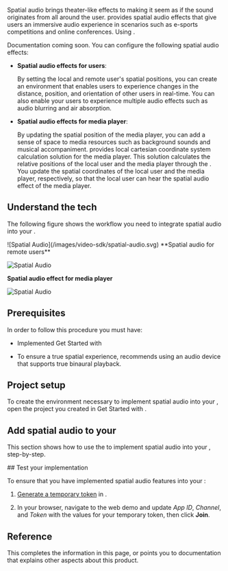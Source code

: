 
Spatial audio brings theater-like effects to <Vpd k="NAME" /> making it seem as if the sound originates from all around the user. <Vpd k="SDK" /> provides spatial audio effects that give users an immersive audio experience in scenarios such as e-sports competitions and online conferences. Using <Vpd k="SDK" />.

<PlatformWrapper notAllowed="macos">
<PlatformWrapper notAllowed="ios">
<PlatformWrapper notAllowed="android">
<PlatformWrapper notAllowed="electron">
<PlatformWrapper notAllowed="unity">
<PlatformWrapper notAllowed="windows">
Documentation coming soon.
</PlatformWrapper>
</PlatformWrapper>
</PlatformWrapper>
</PlatformWrapper>
</PlatformWrapper>
</PlatformWrapper>
<PlatformWrapper notAllowed="web">
<PlatformWrapper notAllowed="flutter">
<PlatformWrapper notAllowed="react-native">
You can configure the following spatial audio effects:

* **Spatial audio effects for users**:

    By setting the local and remote user's spatial positions, you can create an environment that enables users to experience changes in the distance, position, and orientation of other users in real-time. You can also enable your users to experience multiple audio effects such as audio blurring and air absorption.

* **Spatial audio effects for media player**:

    By updating the spatial position of the media player, you can add a sense of space to media resources such as background sounds and musical accompaniment. <Vg k="COMPANY" /> provides local cartesian coordinate system calculation solution for the media player. This solution calculates the relative positions of the local user and the media player through the <Vpd k="SDK" />. You update the spatial coordinates of the local user and the media player, respectively, so that the local user can hear the spatial audio effect of the media player.


## Understand the tech

The following figure shows the workflow you need to integrate spatial audio into your <Vpl k="CLIENT" />.

<PlatformWrapper notAllowed="web">
![Spatial Audio](/images/video-sdk/spatial-audio.svg)
</PlatformWrapper>

<PlatformWrapper platform="web">
**Spatial audio for remote users**

![Spatial Audio](/images/video-sdk/spatial-audio-web.svg)

**Spatial audio effect for media player**

![Spatial Audio](/images/video-sdk/spatial-audio-web-mediaplayer.svg)
</PlatformWrapper>

## Prerequisites

In order to follow this procedure you must have:

* Implemented <Link to="../get-started/get-started-sdk">Get Started with <Vpd k="NAME"/></Link>
<Prerequisites />

* To ensure a true spatial experience, <Vg k="COMPANY" /> recommends using an audio device that supports true binaural playback.


## Project setup

To create the environment necessary to implement spatial audio into your <Vpl k="CLIENT" />, open the project you created in <Link to="../get-started/get-started-sdk">Get Started with <Vpd k="NAME"/></Link>.

<ProjectSetup />

## Add spatial audio to your <Vpl k="CLIENT" />

This section shows how to use the <Vg k="VSDK" /> to implement spatial audio into your <Vpl k="CLIENT" />, step-by-step.

<ProjectImplement />

<PlatformWrapper notAllowed="web">
## Test your implementation

To ensure that you have implemented spatial audio features into your <Vpl k="CLIENT" />:

1. [Generate a temporary token](../reference/manage-agora-account#generate-a-temporary-token) in <Vg k="CONSOLE" /> .

2. In your browser, navigate to the <Link target="_blank" to="{{Global.DEMO_BASIC_VIDEO_CALL_URL}}"><Vg k="COMPANY" /> web demo</Link> and update _App ID_, _Channel_, and _Token_ with the values for your temporary token, then click **Join**.

<ProjectTest />
</PlatformWrapper>

## Reference

This completes the information in this page, or points you to documentation that explains other aspects about this product.

<Reference />

</PlatformWrapper>
</PlatformWrapper>
</PlatformWrapper>
